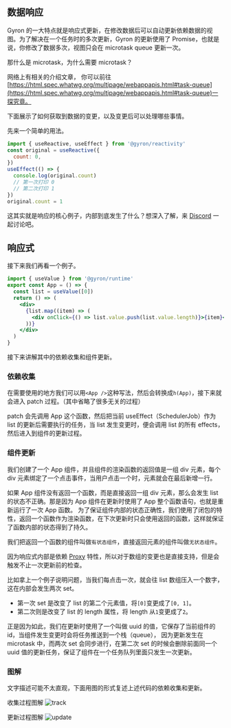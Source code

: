 ## 数据响应

Gyron 的一大特点就是响应式更新，在修改数据后可以自动更新依赖数据的视图。为了解决在一个任务时的多次更新，Gyron 的更新使用了 Promise，也就是说，你修改了数据多次，视图只会在 microtask queue 更新一次。

那什么是 microtask，为什么需要 microtask？

网络上有相关的介绍文章，
你可以前往 [https://html.spec.whatwg.org/multipage/webappapis.html#task-queue](https://html.spec.whatwg.org/multipage/webappapis.html#task-queue)一探究竟。

下面展示了如何获取到数据的变更，以及变更后可以处理哪些事情。

先来一个简单的用法。

```javascript
import { useReactive, useEffect } from '@gyron/reactivity'
const original = useReactive({
  count: 0,
})
useEffect(() => {
  console.log(original.count)
  // 第一次打印 0
  // 第二次打印 1
})
original.count = 1
```

这其实就是响应的核心例子，内部到底发生了什么？想深入了解，来 [Discord](https://discord.gg/fETVZtD) 一起讨论吧。

## 响应式

接下来我们再看一个例子。

```jsx
import { useValue } from '@gyron/runtime'
export const App = () => {
  const list = useValue([0])
  return () => (
    <div>
      {list.map((item) => (
        <div onClick={() => list.value.push(list.value.length)}>{item}</div>
      ))}
    </div>
  )
}
```

接下来讲解其中的依赖收集和组件更新。

### 依赖收集

在需要使用的地方我们可以用`<App />`这种写法，然后会转换成`h(App)`，接下来就会进入 patch 过程。（其中省略了很多无关的过程）

patch 会先调用 App 这个函数，然后把当前 useEffect（SchedulerJob）作为 list 的更新后需要执行的任务，当 list 发生变更时，便会调用 list 的所有 effects，然后进入到组件的更新过程。

### 组件更新

我们创建了一个 App 组件，并且组件的渲染函数的返回值是一组 div 元素，每个 div 元素绑定了一个点击事件，当用户点击一个时，元素就会在最后新增一行。

如果 App 组件没有返回一个函数，而是直接返回一组 div 元素，那么会发生 list 的状态不正确。那是因为 App 组件在更新时使用了 App 整个函数语句，也就是重新运行了一次 App 函数。
为了保证组件内部的状态正确性，我们使用了闭包的特性，返回一个函数作为渲染函数，在下次更新时只会使用返回的函数，这样就保证了函数内部的状态得到了持久。

我们把返回一个函数的组件叫做`有状态组件`，直接返回元素的组件叫做`无状态组件`。

因为响应式内部是依赖 [Proxy](https://developer.mozilla.org/zh-CN/docs/Web/JavaScript/Reference/Global_Objects/Proxy) 特性，所以对于数组的变更也是直接支持，但是会触发不止一次更新前的检查。

比如拿上一个例子说明问题，当我们每点击一次，就会往 list 数组压入一个数字，这在内部会发生两次 set。

- 第一次 set 是改变了 list 的第二个元素值，将`[0]`变更成了`[0, 1]`。
- 第二次则是改变了 list 的 length 属性，将 length 从`1`变更成了`2`。

正是因为如此，我们在更新时使用了一个叫做 uuid 的值，它保存了当前组件的 id，当组件发生变更时会将任务推送到一个栈（queue），
因为更新发生在 microtask 中，而两次 set 会同步进行，在第二次 set 的时候会删除前面同一个 uuid 值的更新任务，保证了组件在一个任务队列里面只发生一次更新。

### 图解

文字描述可能不太直观，下面用图的形式复述上述代码的依赖收集和更新。

收集过程图解
![track](/assets/image/track.png)

更新过程图解
![update](/assets/image/update.png)
